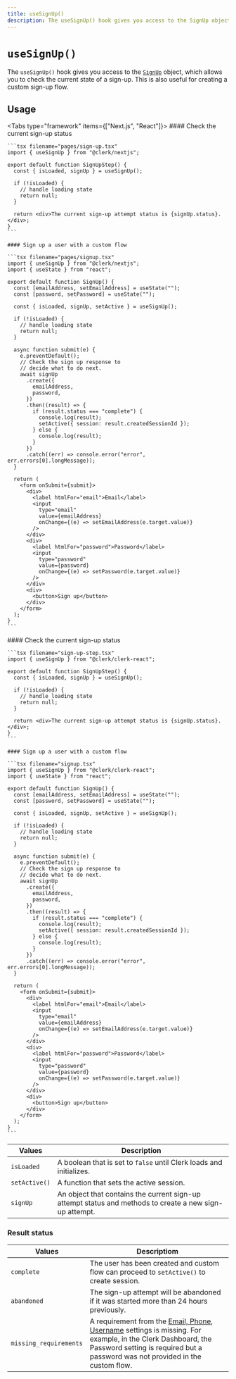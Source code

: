 ```yaml
---
title: useSignUp()
description: The useSignUp() hook gives you access to the SignUp object, which allows you to check the current state of a sign-up and create custom sign-up flows.
---
```

# `useSignUp()`

The `useSignUp()` hook gives you access to the [`SignUp`](/docs/references/javascript/sign-up/sign-up) object, which allows you to check the current state of a sign-up. This is also useful for creating a custom sign-up flow.

## Usage

<Tabs type="framework" items={["Next.js", "React"]}>
  <Tab>
    #### Check the current sign-up status

    ```tsx filename="pages/sign-up.tsx"
    import { useSignUp } from "@clerk/nextjs";

    export default function SignUpStep() {
      const { isLoaded, signUp } = useSignUp();

      if (!isLoaded) {
        // handle loading state
        return null;
      }

      return <div>The current sign-up attempt status is {signUp.status}.</div>;
    }
    ```

    #### Sign up a user with a custom flow

    ```tsx filename="pages/signup.tsx"
    import { useSignUp } from "@clerk/nextjs";
    import { useState } from "react";

    export default function SignUp() {
      const [emailAddress, setEmailAddress] = useState("");
      const [password, setPassword] = useState("");

      const { isLoaded, signUp, setActive } = useSignUp();

      if (!isLoaded) {
        // handle loading state
        return null;
      }

      async function submit(e) {
        e.preventDefault();
        // Check the sign up response to
        // decide what to do next.
        await signUp
          .create({
            emailAddress,
            password,
          })
          .then((result) => {
            if (result.status === "complete") {
              console.log(result);
              setActive({ session: result.createdSessionId });
            } else {
              console.log(result);
            }
          })
          .catch((err) => console.error("error", err.errors[0].longMessage));
      }

      return (
        <form onSubmit={submit}>
          <div>
            <label htmlFor="email">Email</label>
            <input
              type="email"
              value={emailAddress}
              onChange={(e) => setEmailAddress(e.target.value)}
            />
          </div>
          <div>
            <label htmlFor="password">Password</label>
            <input
              type="password"
              value={password}
              onChange={(e) => setPassword(e.target.value)}
            />
          </div>
          <div>
            <button>Sign up</button>
          </div>
        </form>
      );
    }
    ```
  </Tab>

  <Tab>
    #### Check the current sign-up status

    ```tsx filename="sign-up-step.tsx"
    import { useSignUp } from "@clerk/clerk-react";

    export default function SignUpStep() {
      const { isLoaded, signUp } = useSignUp();

      if (!isLoaded) {
        // handle loading state
        return null;
      }

      return <div>The current sign-up attempt status is {signUp.status}.</div>;
    }
    ```

    #### Sign up a user with a custom flow

    ```tsx filename="signup.tsx"
    import { useSignUp } from "@clerk/clerk-react";
    import { useState } from "react";

    export default function SignUp() {
      const [emailAddress, setEmailAddress] = useState("");
      const [password, setPassword] = useState("");

      const { isLoaded, signUp, setActive } = useSignUp();

      if (!isLoaded) {
        // handle loading state
        return null;
      }

      async function submit(e) {
        e.preventDefault();
        // Check the sign up response to
        // decide what to do next.
        await signUp
          .create({
            emailAddress,
            password,
          })
          .then((result) => {
            if (result.status === "complete") {
              console.log(result);
              setActive({ session: result.createdSessionId });
            } else {
              console.log(result);
            }
          })
          .catch((err) => console.error("error", err.errors[0].longMessage));
      }

      return (
        <form onSubmit={submit}>
          <div>
            <label htmlFor="email">Email</label>
            <input
              type="email"
              value={emailAddress}
              onChange={(e) => setEmailAddress(e.target.value)}
            />
          </div>
          <div>
            <label htmlFor="password">Password</label>
            <input
              type="password"
              value={password}
              onChange={(e) => setPassword(e.target.value)}
            />
          </div>
          <div>
            <button>Sign up</button>
          </div>
        </form>
      );
    }
    ```
  </Tab>
</Tabs>

| Values | Description |
| --- | --- |
| `isLoaded` | A boolean that is set to `false` until Clerk loads and initializes. |
| `setActive()` | A function that sets the active session. |
| `signUp` | An object that contains the current sign-up attempt status and methods to create a new sign-up attempt. |

### Result status

| Values | Descriptiom |
| --- | --- |
| `complete` | The user has been created and custom flow can proceed to `setActive()` to create session. |
| `abandoned` | The sign-up attempt will be abandoned if it was started more than 24 hours previously. |
| `missing_requirements` | A requirement from the [Email, Phone, Username](https://dashboard.clerk.com/last-active?path=user-authentication/email-phone-username) settings is missing. For example, in the Clerk Dashboard, the Password setting is required but a password was not provided in the custom flow. |

